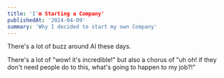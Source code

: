 ```yaml
---
title: 'I'm Starting a Company'
publishedAt: '2024-04-09'
summary: 'Why I decided to start my own Company'
---
```


There's a lot of buzz around AI these days.

There's a lot of "wow! it's incredible!" but also a chorus of "uh oh! if they don't need people do to this, what's going to happen to my job?!"

